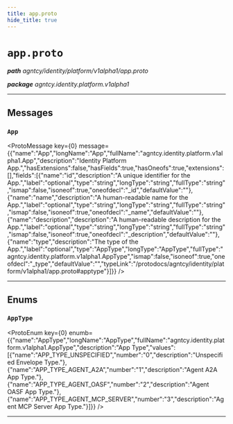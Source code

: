 ```yaml
---
title: app.proto
hide_title: true
---
```



# `app.proto`
_**path** agntcy/identity/platform/v1alpha1/app.proto_

_**package** agntcy.identity.platform.v1alpha1_



---

## Messages


### `App`
<ProtoMessage key={0} message={{"name":"App","longName":"App","fullName":"agntcy.identity.platform.v1alpha1.App","description":"Identity Platform App.","hasExtensions":false,"hasFields":true,"hasOneofs":true,"extensions":[],"fields":[{"name":"id","description":"A unique identifier for the App.","label":"optional","type":"string","longType":"string","fullType":"string","ismap":false,"isoneof":true,"oneofdecl":"_id","defaultValue":""},{"name":"name","description":"A human-readable name for the App.","label":"optional","type":"string","longType":"string","fullType":"string","ismap":false,"isoneof":true,"oneofdecl":"_name","defaultValue":""},{"name":"description","description":"A human-readable description for the App.","label":"optional","type":"string","longType":"string","fullType":"string","ismap":false,"isoneof":true,"oneofdecl":"_description","defaultValue":""},{"name":"type","description":"The type of the App.","label":"optional","type":"AppType","longType":"AppType","fullType":"agntcy.identity.platform.v1alpha1.AppType","ismap":false,"isoneof":true,"oneofdecl":"_type","defaultValue":"","typeLink":"/protodocs/agntcy/identity/platform/v1alpha1/app.proto#apptype"}]}} />

---
## Enums


### `AppType`
<ProtoEnum key={0} enumb={{"name":"AppType","longName":"AppType","fullName":"agntcy.identity.platform.v1alpha1.AppType","description":"App Type","values":[{"name":"APP_TYPE_UNSPECIFIED","number":"0","description":"Unspecified Envelope Type."},{"name":"APP_TYPE_AGENT_A2A","number":"1","description":"Agent A2A App Type."},{"name":"APP_TYPE_AGENT_OASF","number":"2","description":"Agent OASF App Type."},{"name":"APP_TYPE_AGENT_MCP_SERVER","number":"3","description":"Agent MCP Server App Type."}]}} />

---


  